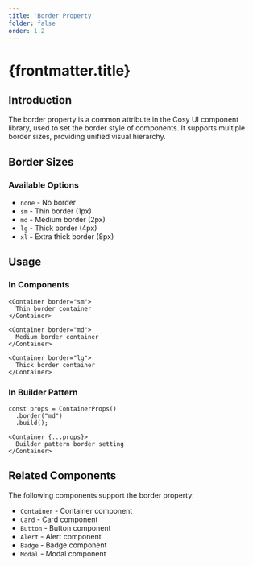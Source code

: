 ```yaml
---
title: 'Border Property'
folder: false
order: 1.2
---
```



# {frontmatter.title}

## Introduction

The border property is a common attribute in the Cosy UI component library, used to set the border style of components. It supports multiple border sizes, providing unified visual hierarchy.

## Border Sizes

### Available Options
- `none` - No border
- `sm` - Thin border (1px)
- `md` - Medium border (2px)
- `lg` - Thick border (4px)
- `xl` - Extra thick border (8px)

<BorderShowcase />

## Usage

### In Components
```astro
<Container border="sm">
  Thin border container
</Container>

<Container border="md">
  Medium border container
</Container>

<Container border="lg">
  Thick border container
</Container>
```

### In Builder Pattern
```astro
const props = ContainerProps()
  .border("md")
  .build();

<Container {...props}>
  Builder pattern border setting
</Container>
```

## Related Components

The following components support the border property:
- `Container` - Container component
- `Card` - Card component
- `Button` - Button component
- `Alert` - Alert component
- `Badge` - Badge component
- `Modal` - Modal component
